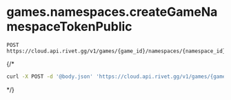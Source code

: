 # games.namespaces.createGameNamespaceTokenPublic
```
POST https://cloud.api.rivet.gg/v1/games/{game_id}/namespaces/{namespace_id}/tokens/public
```


{/*<RequestExample>
```bash curl
curl -X POST -d '@body.json' 'https://cloud.api.rivet.gg/v1/games/{game_id}/namespaces/{namespace_id}/tokens/public'
```
</RequestExample>*/}
